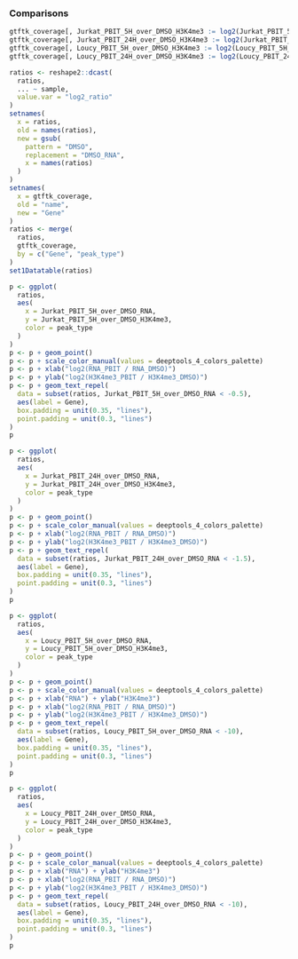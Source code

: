 ### Comparisons

```r
gtftk_coverage[, Jurkat_PBIT_5H_over_DMSO_H3K4me3 := log2(Jurkat_PBIT_5H_H3K4me3 / Jurkat_DMSO_24H_H3K4me3)]
gtftk_coverage[, Jurkat_PBIT_24H_over_DMSO_H3K4me3 := log2(Jurkat_PBIT_24H_H3K4me3 / Jurkat_DMSO_24H_H3K4me3)]
gtftk_coverage[, Loucy_PBIT_5H_over_DMSO_H3K4me3 := log2(Loucy_PBIT_5H_H3K4me3 / Loucy_DMSO_24H_H3K4me3)]
gtftk_coverage[, Loucy_PBIT_24H_over_DMSO_H3K4me3 := log2(Loucy_PBIT_24H_H3K4me3 / Loucy_DMSO_24H_H3K4me3)]

ratios <- reshape2::dcast(
  ratios,
  ... ~ sample,
  value.var = "log2_ratio"
)
setnames(
  x = ratios,
  old = names(ratios),
  new = gsub(
    pattern = "DMSO",
    replacement = "DMSO_RNA",
    x = names(ratios)
  )
)
setnames(
  x = gtftk_coverage,
  old = "name",
  new = "Gene"
)
ratios <- merge(
  ratios,
  gtftk_coverage,
  by = c("Gene", "peak_type")
)
set1Datatable(ratios)
```

```r
p <- ggplot(
  ratios,
  aes(
    x = Jurkat_PBIT_5H_over_DMSO_RNA,
    y = Jurkat_PBIT_5H_over_DMSO_H3K4me3,
    color = peak_type
  )
)
p <- p + geom_point()
p <- p + scale_color_manual(values = deeptools_4_colors_palette)
p <- p + xlab("log2(RNA_PBIT / RNA_DMSO)")
p <- p + ylab("log2(H3K4me3_PBIT / H3K4me3_DMSO)")
p <- p + geom_text_repel(
  data = subset(ratios, Jurkat_PBIT_5H_over_DMSO_RNA < -0.5),
  aes(label = Gene),
  box.padding = unit(0.35, "lines"),
  point.padding = unit(0.3, "lines")
)
p
```
```r
p <- ggplot(
  ratios,
  aes(
    x = Jurkat_PBIT_24H_over_DMSO_RNA,
    y = Jurkat_PBIT_24H_over_DMSO_H3K4me3,
    color = peak_type
  )
)
p <- p + geom_point()
p <- p + scale_color_manual(values = deeptools_4_colors_palette)
p <- p + xlab("log2(RNA_PBIT / RNA_DMSO)")
p <- p + ylab("log2(H3K4me3_PBIT / H3K4me3_DMSO)")
p <- p + geom_text_repel(
  data = subset(ratios, Jurkat_PBIT_24H_over_DMSO_RNA < -1.5),
  aes(label = Gene),
  box.padding = unit(0.35, "lines"),
  point.padding = unit(0.3, "lines")
)
p
```
```r
p <- ggplot(
  ratios,
  aes(
    x = Loucy_PBIT_5H_over_DMSO_RNA,
    y = Loucy_PBIT_5H_over_DMSO_H3K4me3,
    color = peak_type
  )
)
p <- p + geom_point()
p <- p + scale_color_manual(values = deeptools_4_colors_palette)
p <- p + xlab("RNA") + ylab("H3K4me3")
p <- p + xlab("log2(RNA_PBIT / RNA_DMSO)")
p <- p + ylab("log2(H3K4me3_PBIT / H3K4me3_DMSO)")
p <- p + geom_text_repel(
  data = subset(ratios, Loucy_PBIT_5H_over_DMSO_RNA < -10),
  aes(label = Gene),
  box.padding = unit(0.35, "lines"),
  point.padding = unit(0.3, "lines")
)
p
```
```r
p <- ggplot(
  ratios,
  aes(
    x = Loucy_PBIT_24H_over_DMSO_RNA,
    y = Loucy_PBIT_24H_over_DMSO_H3K4me3,
    color = peak_type
  )
)
p <- p + geom_point()
p <- p + scale_color_manual(values = deeptools_4_colors_palette)
p <- p + xlab("RNA") + ylab("H3K4me3")
p <- p + xlab("log2(RNA_PBIT / RNA_DMSO)")
p <- p + ylab("log2(H3K4me3_PBIT / H3K4me3_DMSO)")
p <- p + geom_text_repel(
  data = subset(ratios, Loucy_PBIT_24H_over_DMSO_RNA < -10),
  aes(label = Gene),
  box.padding = unit(0.35, "lines"),
  point.padding = unit(0.3, "lines")
)
p
```
